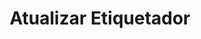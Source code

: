 ---
title: "Atualizar Etiquetador"
api: "PUT https://regis.app.byefive.com.br/rest/users/{id}"
description: "Atualiza um usuário etiquetador existente"
---